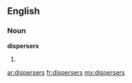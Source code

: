 ==English==

===Noun===
'''dispersers'''

# {{plural of|[[disperser]]}}

[[ar:dispersers]]
[[fr:dispersers]]
[[my:dispersers]]
